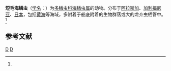 {{Speciesbox
| taxon = Halosydna brevisetosa
| binomial_authority = (Kinberg, 1855)<ref name='id10419'>{{cite web| url =http://www.bioinfo.cn/db05/BjdwSpecies.php?action=view&id=10419| title =短毛海鳞虫| work =《中国动物物种编目数据库》| publisher =中国科学院微生物研究所| author =中国科学院动物研究所| accessdate =2009-04-16| deadurl =yes| archiveurl =https://web.archive.org/web/20160305052209/http://www.bioinfo.cn/db05/BjdwSpecies.php?action=view&id=10419| archivedate =2016-03-05}}</ref>
}}

'''短毛海鳞虫'''（[[学名|学名]]：{{lang|la|''Halosydna brevisetosa''}}）为[[多鳞虫科|多鳞虫科]][[海鳞虫属|海鳞虫属]]的动物。分布于[[阿拉斯加|阿拉斯加]]、[[加利福尼亚|加利福尼亚]]、[[日本|日本]]，包括[[黄海|黄海]]等海域，多附着于船底附着的生物群落或大的龙介虫栖管中。<ref name='id10419'/>

== 参考文献 ==
{{reflist}}

{{环节动物小作品}}

{{Taxonbar}}
[[Category:1855年描述的动物|D]]
[[Category:海鳞虫属|D]]